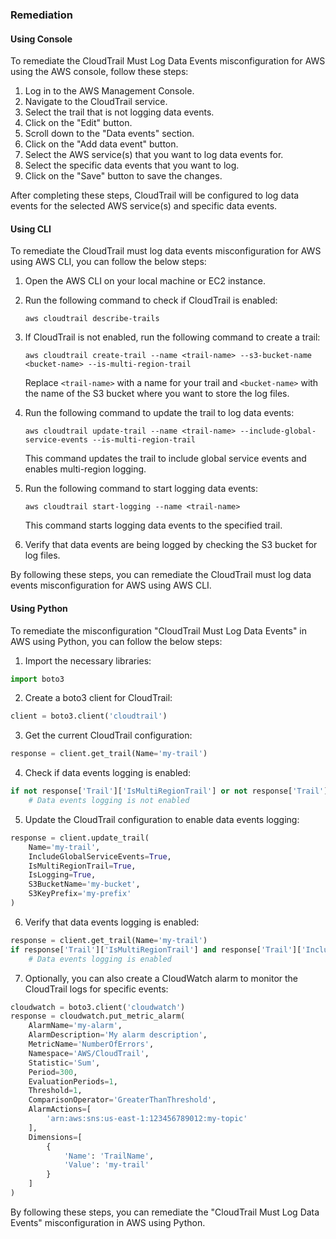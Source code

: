 ### Remediation

#### Using Console

To remediate the CloudTrail Must Log Data Events misconfiguration for AWS using the AWS console, follow these steps:

1. Log in to the AWS Management Console.
2. Navigate to the CloudTrail service.
3. Select the trail that is not logging data events.
4. Click on the "Edit" button.
5. Scroll down to the "Data events" section.
6. Click on the "Add data event" button.
7. Select the AWS service(s) that you want to log data events for.
8. Select the specific data events that you want to log.
9. Click on the "Save" button to save the changes.

After completing these steps, CloudTrail will be configured to log data events for the selected AWS service(s) and specific data events.

#### Using CLI

To remediate the CloudTrail must log data events misconfiguration for AWS using AWS CLI, you can follow the below steps:

1. Open the AWS CLI on your local machine or EC2 instance.

2. Run the following command to check if CloudTrail is enabled:

   ```
   aws cloudtrail describe-trails
   ```

3. If CloudTrail is not enabled, run the following command to create a trail:

   ```
   aws cloudtrail create-trail --name <trail-name> --s3-bucket-name <bucket-name> --is-multi-region-trail
   ```

   Replace `<trail-name>` with a name for your trail and `<bucket-name>` with the name of the S3 bucket where you want to store the log files.

4. Run the following command to update the trail to log data events:

   ```
   aws cloudtrail update-trail --name <trail-name> --include-global-service-events --is-multi-region-trail
   ```

   This command updates the trail to include global service events and enables multi-region logging.

5. Run the following command to start logging data events:

   ```
   aws cloudtrail start-logging --name <trail-name>
   ```

   This command starts logging data events to the specified trail.

6. Verify that data events are being logged by checking the S3 bucket for log files.

By following these steps, you can remediate the CloudTrail must log data events misconfiguration for AWS using AWS CLI.

#### Using Python

To remediate the misconfiguration "CloudTrail Must Log Data Events" in AWS using Python, you can follow the below steps:

1. Import the necessary libraries:

```python
import boto3
```

2. Create a boto3 client for CloudTrail:

```python
client = boto3.client('cloudtrail')
```

3. Get the current CloudTrail configuration:

```python
response = client.get_trail(Name='my-trail')
```

4. Check if data events logging is enabled:

```python
if not response['Trail']['IsMultiRegionTrail'] or not response['Trail']['IncludeGlobalServiceEvents'] or not response['Trail']['IsLogging']:
    # Data events logging is not enabled
```

5. Update the CloudTrail configuration to enable data events logging:

```python
response = client.update_trail(
    Name='my-trail',
    IncludeGlobalServiceEvents=True,
    IsMultiRegionTrail=True,
    IsLogging=True,
    S3BucketName='my-bucket',
    S3KeyPrefix='my-prefix'
)
```

6. Verify that data events logging is enabled:

```python
response = client.get_trail(Name='my-trail')
if response['Trail']['IsMultiRegionTrail'] and response['Trail']['IncludeGlobalServiceEvents'] and response['Trail']['IsLogging']:
    # Data events logging is enabled
```

7. Optionally, you can also create a CloudWatch alarm to monitor the CloudTrail logs for specific events:

```python
cloudwatch = boto3.client('cloudwatch')
response = cloudwatch.put_metric_alarm(
    AlarmName='my-alarm',
    AlarmDescription='My alarm description',
    MetricName='NumberOfErrors',
    Namespace='AWS/CloudTrail',
    Statistic='Sum',
    Period=300,
    EvaluationPeriods=1,
    Threshold=1,
    ComparisonOperator='GreaterThanThreshold',
    AlarmActions=[
        'arn:aws:sns:us-east-1:123456789012:my-topic'
    ],
    Dimensions=[
        {
            'Name': 'TrailName',
            'Value': 'my-trail'
        }
    ]
)
```

By following these steps, you can remediate the "CloudTrail Must Log Data Events" misconfiguration in AWS using Python.

